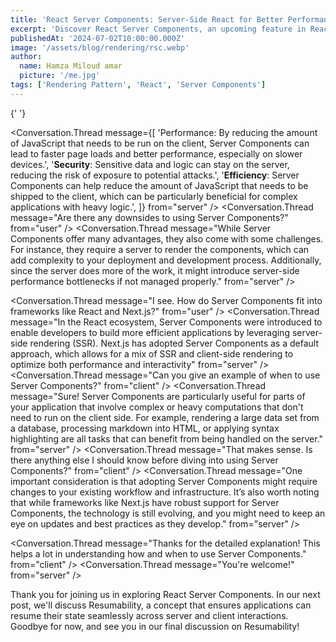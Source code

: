 ```yaml
---
title: 'React Server Components: Server-Side React for Better Performance'
excerpt: 'Discover React Server Components, an upcoming feature in React that enables server-side rendering of components.'
publishedAt: '2024-07-02T10:00:00.000Z'
image: '/assets/blog/rendering/rsc.webp'
author:
  name: Hamza Miloud amar
  picture: '/me.jpg'
tags: ['Rendering Pattern', 'React', 'Server Components']
---
```


<Conversation>
  <Conversation.Thread
    message="Hey Chat, I've been hearing a lot about Server Components lately. Can you explain what they are and how they differ from regular components?"
    from="user"
  />
  <Conversation.Thread
    message="Absolutely! Server Components are a way to offload rendering and some logic to the server, rather than having everything run on the client side. This approach can greatly enhance performance and efficiency."
    from="server"
  />
  <Conversation.Thread
    message=" Interesting. So how exactly do Server Components work?"
    from="user"
  />
  <Conversation.Thread
    message="Server Components work by allowing the server to render components and send HTML to the client. This means the client doesn't need to process as much JavaScript, leading to faster initial load times and reduced CPU usage on the client side. They also allow you to keep sensitive logic and data on the server, which can enhance security."
    from="browser"
  />  <Conversation.Thread
    message="That sounds promising. What are some specific benefits of using Server Components?"
    from="user"
  />

{' '}

<Conversation.Thread
  message={[
    'Performance: By reducing the amount of JavaScript that needs to be run on the client, Server Components can lead to faster page loads and better performance, especially on slower devices.',
    '**Security**: Sensitive data and logic can stay on the server, reducing the risk of exposure to potential attacks.',
    '**Efficiency**: Server Components can help reduce the amount of JavaScript that needs to be shipped to the client, which can be particularly beneficial for complex applications with heavy logic.',
  ]}
  from="server"
/>
<Conversation.Thread
  message="Are there any downsides to using Server Components?"
  from="user"
/>
<Conversation.Thread
  message="While Server Components offer many advantages, they also come with some challenges. For instance, they require a server to render the components, which can add complexity to your deployment and development process. Additionally, since the server does more of the work, it might introduce server-side performance bottlenecks if not managed properly."
  from="server"
/>

<Conversation.Thread
  message="I see. How do Server Components fit into frameworks like React and Next.js?"
  from="user"
/>
<Conversation.Thread
  message="In the React ecosystem, Server Components were introduced to enable developers to build more efficient applications by leveraging server-side rendering (SSR). Next.js has adopted Server Components as a default approach, which allows for a mix of SSR and client-side rendering to optimize both performance and interactivity"
  from="server"
/>
<Conversation.Thread
  message="Can you give an example of when to use Server Components?"
  from="client"
/>
<Conversation.Thread
  message="Sure! Server Components are particularly useful for parts of your application that involve complex or heavy computations that don't need to run on the client side. For example, rendering a large data set from a database, processing markdown into HTML, or applying syntax highlighting are all tasks that can benefit from being handled on the server."
  from="server"
/>
<Conversation.Thread
  message="That makes sense. Is there anything else I should know before diving into using Server Components?"
  from="client"
/>
<Conversation.Thread
  message="One important consideration is that adopting Server Components might require changes to your existing workflow and infrastructure. It’s also worth noting that while frameworks like Next.js have robust support for Server Components, the technology is still evolving, and you might need to keep an eye on updates and best practices as they develop."
  from="server"
/>

<Conversation.Thread
  message="Thanks for the detailed explanation! This helps a lot in understanding how and when to use Server Components."
  from="client"
/>
<Conversation.Thread
  message="You're welcome!"
  from="server"
/>
</Conversation>

Thank you for joining us in exploring React Server Components. In our next post, we'll discuss Resumability, a concept that ensures applications can resume their state seamlessly across server and client interactions. Goodbye for now, and see you in our final discussion on Resumability!
